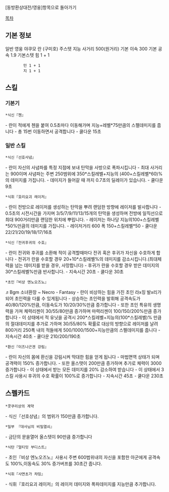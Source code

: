 [동방환상대전/영웅]항목으로 돌아가기

[[목차]]

== 기본 정보 ==
일반 영웅 야쿠모 란 (구미호)
주스텟 지능
사거리 500(원거리)
기본 이속 300
기본 공속 1.9 
기본스텟 힘 1 + 1
         민 1 + 1
         지 1 + 1
 
== 스킬 ==
=== 기본기 ===
 *식신『첸』
- 란이 적에게 첸을 붙여 0.5초마다 이동해가며 지능+레벨*75만큼의 스펠데미지를 줍니다
- 총 15번 이동하면서 공격합니다
- 쿨다운 15초
 
=== 일반 스킬 ===

 *식신『선호사념』
- 란이 자신의 사념파를 특정 지점에 보내 탄막을 사방으로 폭파시킵니다
- 최대 사거리는 900이며 사념파는 주변 250범위에 350*스킬레벨+지능의 (400+스킬레벨*60)%의 데미지를 가집니다.
- 데미지가 들어갈 때 까지 0.7초의 딜레이가 있습니다.
- 쿨다운 9초

 *식휘『호리요괴 레이저』
- 란이 전방으로 레이저를 생성하는 탄막을 뿌려 랜덤한 방향에 레이저를 발사합니다
- 0.5초의 시전시간을 가지며 3/5/7/9/11/13/15개의 탄막을 생성하며 전방에 일직선으로 최대 900거리만큼 랜덤한 위치에 뿌립니다.
- 레이저는 하나당 지능의100+스킬레벨*50%만큼의 데미지를 가집니다.
- 레이저거리 600 폭 150+스킬레벨*50
- 쿨다운 22/21/20/19/18/17/16초

 *식신『전귀후귀의 수호』
- 란이 전귀와 후귀를 소환해 적이 공격할때마다 전귀 혹은 후귀가 자신을 수호하게 합니다
- 전귀가 란을 수호할 경우 20+10*스킬레벨%의 데미지를 감소시킵니다.(최대체력을 넘는 데미지를 받을 경우, 사망합니다)
- 후귀가 란을 수호할 경우 받은 데미지의 30*스킬레벨%만큼 반사합니다.
- 지속시간 20초
- 쿨다운 30초
 
 *초인『비상 엔노오즈노』
♬Bgm 소녀환장 ~ Necro - Fantasy
- 란이 비상하는 힘을 가진 초인 라x징 발x리가 되어 초인력을 다룰 수 있게됩니다
- 상승하는 초인력을 발휘해 공격속도가 40/80/120%만큼, 이동속도가 10/20/30%만큼 증가합니다
- 또한 초인 특유의 생명력을 가져 체력리젠이 30/55/80만큼 증가하며 마력리젠이 100/150/200%만큼 증가합니다
- 이 상태에서 적 유닛을 공격시 200*스킬레벨+지능의(100*스킬레벨)% 만큼의 절대데미지를 추가로 가하며 30/55/80% 확률로 대상의 방향으로 레이저를 날려 800거리 250폭 내의 적들에게 500/1000/1500+지능만큼의 스펠데미지를 줍니다
- 지속시간 40초
- 쿨다운 210/200/190초

 *환신『이즈나곤겐 강림』
- 란이 자신의 몸에 환신을 강림시켜 막대한 힘을 얻게 됩니다
- 마법면역 상태가 되며 공격력이 150% 증가합니다.
- 또한 올스탯이 200만큼 증가하며 추가로 체력이 3000 증가합니다
- 이 상태에서 받는 모든 데미지를 20% 감소하여 받습니다
- 이 상태에서 3스킬 사용시 후귀의 수호 확률이 100%로 증가합니다
- 지속시간 45초
- 쿨다운 230초


== 스펠카드 ==
 
 *콧쿠리상의 계약
- 식신『선호상념』의 범위가 150만큼 증가합니다.

 *밀부 『대사님의 비밀열쇠』
- 금단의 문을열어 올스텟이 90만큼 증가합니다

 *식탄『얼티밋 부디스트』
- 초인『비상 엔노오즈노』사용시 주변 600범위내의 자신을 포함한 아군에게 공격속도 100%,이동속도 30% 증가버프를 30초간 줍니다.

 *식휘『사면초가 챠밍』
- 식휘『호리요괴 레이저』의 레이저 데미지와 폭파데미지를 지능만큼 추가합니다.

